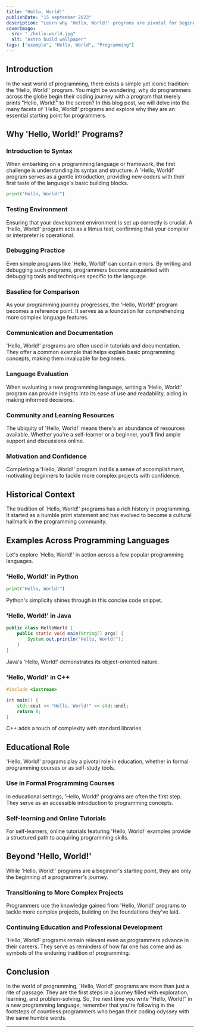 ```yaml
---
title: "Hello, World!"
publishDate: "15 september 2023"
description: "Learn why 'Hello, World!' programs are pivotal for beginners, testing, and language evaluation in programming."
coverImage:
  src: "./hello-world.jpg"
  alt: "Astro build wallpaper"
tags: ["example", "Hello, World", "Programming"]
---
```


## Introduction

In the vast world of programming, there exists a simple yet iconic tradition: the 'Hello, World!' program. You might be wondering, why do programmers across the globe begin their coding journey with a program that merely prints "Hello, World!" to the screen? In this blog post, we will delve into the many facets of 'Hello, World!' programs and explore why they are an essential starting point for programmers.

## Why 'Hello, World!' Programs?

### Introduction to Syntax

When embarking on a programming language or framework, the first challenge is understanding its syntax and structure. A 'Hello, World!' program serves as a gentle introduction, providing new coders with their first taste of the language's basic building blocks.

```python
print("Hello, World!")
```

### Testing Environment

Ensuring that your development environment is set up correctly is crucial. A 'Hello, World!' program acts as a litmus test, confirming that your compiler or interpreter is operational.

### Debugging Practice

Even simple programs like 'Hello, World!' can contain errors. By writing and debugging such programs, programmers become acquainted with debugging tools and techniques specific to the language.

### Baseline for Comparison

As your programming journey progresses, the 'Hello, World!' program becomes a reference point. It serves as a foundation for comprehending more complex language features.

### Communication and Documentation

'Hello, World!' programs are often used in tutorials and documentation. They offer a common example that helps explain basic programming concepts, making them invaluable for beginners.

### Language Evaluation

When evaluating a new programming language, writing a 'Hello, World!' program can provide insights into its ease of use and readability, aiding in making informed decisions.

### Community and Learning Resources

The ubiquity of 'Hello, World!' means there's an abundance of resources available. Whether you're a self-learner or a beginner, you'll find ample support and discussions online.

### Motivation and Confidence

Completing a 'Hello, World!' program instills a sense of accomplishment, motivating beginners to tackle more complex projects with confidence.

## Historical Context

The tradition of 'Hello, World!' programs has a rich history in programming. It started as a humble print statement and has evolved to become a cultural hallmark in the programming community.

## Examples Across Programming Languages

Let's explore 'Hello, World!' in action across a few popular programming languages.

### 'Hello, World!' in Python

```python
print("Hello, World!")
```

Python's simplicity shines through in this concise code snippet.

### 'Hello, World!' in Java

```java
public class HelloWorld {
    public static void main(String[] args) {
        System.out.println("Hello, World!");
    }
}
```

Java's 'Hello, World!' demonstrates its object-oriented nature.

### 'Hello, World!' in C++

```cpp
#include <iostream>

int main() {
    std::cout << "Hello, World!" << std::endl;
    return 0;
}
```

C++ adds a touch of complexity with standard libraries.

## Educational Role

'Hello, World!' programs play a pivotal role in education, whether in formal programming courses or as self-study tools.

### Use in Formal Programming Courses

In educational settings, 'Hello, World!' programs are often the first step. They serve as an accessible introduction to programming concepts.

### Self-learning and Online Tutorials

For self-learners, online tutorials featuring 'Hello, World!' examples provide a structured path to acquiring programming skills.

## Beyond 'Hello, World!'

While 'Hello, World!' programs are a beginner's starting point, they are only the beginning of a programmer's journey.

### Transitioning to More Complex Projects

Programmers use the knowledge gained from 'Hello, World!' programs to tackle more complex projects, building on the foundations they've laid.

### Continuing Education and Professional Development

'Hello, World!' programs remain relevant even as programmers advance in their careers. They serve as reminders of how far one has come and as symbols of the enduring tradition of programming.

## Conclusion

In the world of programming, 'Hello, World!' programs are more than just a rite of passage. They are the first steps in a journey filled with exploration, learning, and problem-solving. So, the next time you write "Hello, World!" in a new programming language, remember that you're following in the footsteps of countless programmers who began their coding odyssey with the same humble words.

---
